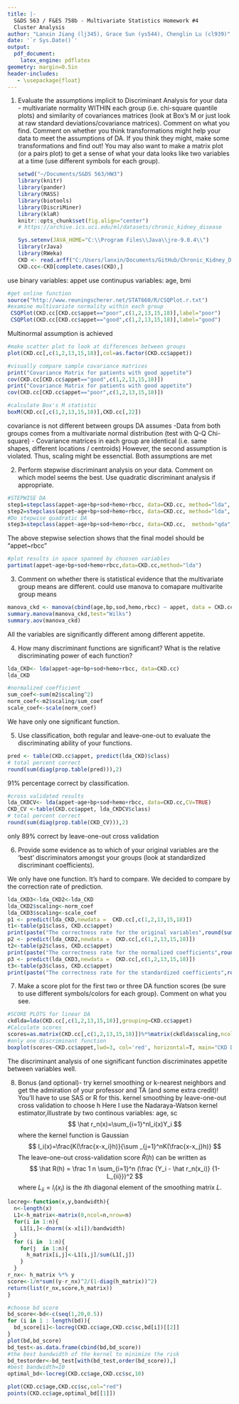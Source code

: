 ```yaml
---
title: |-
  S&DS 563 / F&ES 758b - Multivariate Statistics Homework #4
  Cluster Analysis
author: "Lanxin Jiang (lj345), Grace Sun (ys544), Chenglin Lu (cl939)"
date: '`r Sys.Date()`'
output:
  pdf_document:
    latex_engine: pdflatex
geometry: margin=0.5in
header-includes:
   - \usepackage{float}
---
```


1. Evaluate the assumptions implicit to Discriminant Analysis for your data - multivariate normality WITHIN each group (i.e. chi-square quantile plots) and similarity of covariances matrices (look at Box's M or just look at raw standard deviations/covariance matrices). Comment on what you find. Comment on whether you think transformations might help your data to meet the assumptions of DA. If you think they might, make some transformations and find out! You may also want to make a matrix plot (or a pairs plot) to get a sense of what your data looks like two variables at a time (use different symbols for each group).

    ```R
    setwd("~/Documents/S&DS 563/HW3")
    library(knitr)
    library(pander)
    library(MASS)
    library(biotools)
    library(DiscriMiner)
    library(klaR)
    knitr::opts_chunk$set(fig.align="center")
    # https://archive.ics.uci.edu/ml/datasets/chronic_kidney_disease
    ```

    ```R
    Sys.setenv(JAVA_HOME="C:\\Program Files\\Java\\jre-9.0.4\\")
    library(rJava)
    library(RWeka)
    CKD <- read.arff("C:/Users/lanxin/Documents/GitHub/Chronic_Kidney_Disease/Chronic_Kidney_Disease/chronic_kidney_disease_full.arff")
    CKD.cc<-CKD[complete.cases(CKD),]

    ```

use binary variables: appet
use continupus variables: age, bmi

```r
#get online function
source("http://www.reuningscherer.net/STAT660/R/CSQPlot.r.txt")
#examine multivariate normality within each group
 CSQPlot(CKD.cc[CKD.cc$appet=="poor",c(1,2,13,15,18)],label="poor")
 CSQPlot(CKD.cc[CKD.cc$appet=="good",c(1,2,13,15,18)],label="good")
```
Multinormal assumption is achieved

```r
#make scatter plot to look at differences between groups
plot(CKD.cc[,c(1,2,13,15,18)],col=as.factor(CKD.cc$appet))
```

```r
#visually compare sample covariance matrices
print("Covariance Matrix for patients with good appetite")
cov(CKD.cc[CKD.cc$appet=="good",c(1,2,13,15,18)])
print("Covariance Matrix for patients with good appetite")
cov(CKD.cc[CKD.cc$appet=="poor",c(1,2,13,15,18)])

```
```r
#calculate Box's M statistic
boxM(CKD.cc[,c(1,2,13,15,18)],CKD.cc[,22])
```
covariance is not different between groups
DA assumes
-Data from both groups comes from a multivariate normal distribution (test with Q-Q Chi-square)
- Covariance matrices in each group are identical (i.e. same shapes, different locations / centroids)
However, the second assumption is violated. Thus, scaling might be essenctial.
Both assumptions are met


2. Perform stepwise discriminant analysis on your data. Comment on which model seems the best. Use quadratic discriminant analysis if appropriate.
```r
#STEPWISE DA
step1=stepclass(appet~age+bp+sod+hemo+rbcc, data=CKD.cc, method="lda", direction='both')
step2=stepclass(appet~age+bp+sod+hemo+rbcc, data=CKD.cc, method="lda", direction='both', criteria="AS")
#Do stepwise quadratic DA
step3=stepclass(appet~age+bp+sod+hemo+rbcc, data=CKD.cc,  method="qda", direction='both', criteria="AS")
```
The above stepwise selection shows that the final model should be "appet~rbcc" 

```r
#plot results in space spanned by choosen variables
partimat(appet~age+bp+sod+hemo+rbcc,data=CKD.cc,method="lda")
```





3. Comment on whether there is statistical evidence that the multivariate group means are different.
could use manova to comapare multivarite group means
```r
manova_ckd <- manova(cbind(age,bp,sod,hemo,rbcc) ~ appet, data = CKD.cc)
summary.manova(manova_ckd,test="Wilks")
summary.aov(manova_ckd)
```
All the variables are significantly different among different appetite. 

4. How many discriminant functions are significant? What is the relative discriminating power of each function?
```r
lda_CKD<- lda(appet~age+bp+sod+hemo+rbcc, data=CKD.cc)
lda_CKD
```

```r
#normalized coefficient
sum_coef<-sum(m2$scaling^2)
norm_coef<-m2$scaling/sum_coef
scale_coef<-scale(norm_coef)
```
We have only one significant function.  


5. Use classification, both regular and leave-one-out to evaluate the discriminating ability of your functions.
```r
pred <- table(CKD.cc$appet, predict(lda_CKD)$class)
# total percent correct
round(sum(diag(prop.table(pred))),2)
```
91% percentage correct by classification. 
```r
#cross validated results
lda_CKDCV<- lda(appet~age+bp+sod+hemo+rbcc, data=CKD.cc,CV=TRUE)
CKD_CV <-table(CKD.cc$appet, lda_CKDCV$class)
# total percent correct
round(sum(diag(prop.table(CKD_CV))),2)
```
only 89% correct by leave-one-out cross validation


6. Provide some evidence as to which of your original variables are the 'best' discriminators amongst your groups (look at standardized discriminant coefficients).

We only have one function. It's hard to compare.
We decided to compare by the correction rate of prediction.
```r
lda_CKD3<-lda_CKD2<-lda_CKD
lda_CKD2$scaling<-norm_coef
lda_CKD3$scaling<-scale_coef
p1 <- predict(lda_CKD,newdata =  CKD.cc[,c(1,2,13,15,18)])
t1<-table(p1$class, CKD.cc$appet)
print(paste("The correctness rate for the original variables",round(sum(diag(prop.table(t1))),2)))
p2 <- predict(lda_CKD2,newdata =  CKD.cc[,c(1,2,13,15,18)])
t2<-table(p2$class, CKD.cc$appet)
print(paste("The correctness rate for the normalized coefficients",round(sum(diag(prop.table(t2))),2)))
p3 <- predict(lda_CKD3,newdata =  CKD.cc[,c(1,2,13,15,18)])
t3<-table(p3$class, CKD.cc$appet)
print(paste("The correctness rate for the standardized coefficients",round(sum(diag(prop.table(t3))),2)))
```


7. Make a score plot for the first two or three DA function scores (be sure to use different symbols/colors for each group). Comment on what you see.
```r
#SCORE PLOTS for linear DA
ckdlda=lda(CKD.cc[,c(1,2,13,15,18)],grouping=CKD.cc$appet)
#Calculate scores
scores=as.matrix(CKD.cc[,c(1,2,13,15,18)])%*%matrix(ckdlda$scaling,ncol=1)
#only one discriminant function
boxplot(scores~CKD.cc$appet,lwd=3, col='red', horizontal=T, main="CKD Discriminant Scores by appetitie")
```
The discriminant analysis of one significant function discriminates appetite between variables well.

8. Bonus (and optional)- try kernel smoothing or k-nearest neighbors and get the admiration of your professor and TA (and some extra credit)! You'll have to use SAS or R for this.
kernel smoothing by leave-one-out cross validation to choose h
Here I use the Nadaraya-Watson kernel estimator,illustrate by two continous variables: age, sc
$$
\hat r_n(x)=\sum_{i=1}^nl_i(x)Y_i
$$
where the kernel function is Gaussian
$$
l_i(x)=\frac{K(\frac{x-x_i}h)}{\sum _{j=1}^nK(\frac{x-x_j}h)}
$$
The leave-one-out cross-validation score $\hat R(h)$ can be written as 
$$
\hat R(h) = \frac 1 n \sum_{i=1}^n (\frac {Y_i - \hat r_n(x_i)} {1-L_{ii}})^2
$$
where $L_{ii} = l_i (x_i)$ is the $i$th diagonal element of the smoothing matrix $L$.

```r
locreg<-function(x,y,bandwidth){
  n<-length(x)
  L1<-h_matrix<-matrix(0,ncol=n,nrow=n)
  for(i in 1:n){
    L1[i,]<-dnorm((x-x[i])/bandwidth)
  }
  for (i in  1:n){
    for(j  in 1:n){
      h_matrix[i,j]<-L1[i,j]/sum(L1[,j])
    }  
  }
r_nx<- h_matrix %*% y
score<-1/n*sum((y-r_nx)^2/(1-diag(h_matrix))^2)
return(list(r_nx,score,h_matrix))
}
```

```r
#choose bd score
bd_score<-bd<-c(seq(1,20,0.5))
for (i in 1 : length(bd)){
  bd_score[i]<-locreg(CKD.cc$age,CKD.cc$sc,bd[i])[[2]]
}
plot(bd,bd_score)
bd_test<-as.data.frame(cbind(bd,bd_score))
#the best bandwidth of the kernel to minimize the risk
bd_testorder<-bd_test[with(bd_test,order(bd_score)),]
#best bandwidth=10
optimal_bd<-locreg(CKD.cc$age,CKD.cc$sc,10)

plot(CKD.cc$age,CKD.cc$sc,col="red")
points(CKD.cc$age,optimal_bd[[1]])
```

